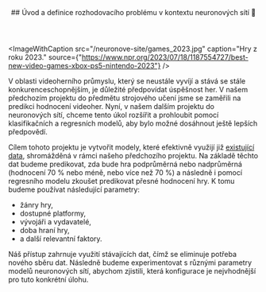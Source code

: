 
<article id="uvod">
  <header style={{marginBottom: "1rem"}}>
    ## Úvod a definice rozhodovacího problému v kontextu neuronových sítí 🎯
  </header>

<ImageWithCaption
  src="/neuronove-site/games_2023.jpg"
  caption="Hry z roku 2023."
  source={"https://www.npr.org/2023/07/18/1187554727/best-new-video-games-xbox-ps5-nintendo-2023"}
/>

V oblasti videoherního průmyslu, který se neustále vyvíjí a stává se stále konkurenceschopnějším, je důležité předpovídat úspěšnost her. V našem předchozím projektu do předmětu strojového učení jsme se zaměřili na predikci hodnocení videoher. Nyní, v našem dalším projektu do neuronových sítí, chceme tento úkol rozšířit a prohloubit pomocí klasifikačních a regresních modelů, aby bylo možné dosáhnout ještě lepších předpovědí.

Cílem tohoto projektu je vytvořit modely, které efektivně využijí již <a href="https://docs.google.com/spreadsheets/d/1eHCOAmhTf8sZE1kzPQRarFqV3i486Dusd5alaBc8cKU" target="_blank">existující data</a>, shromážděná v rámci našeho předchozího projektu. Na základě těchto dat budeme predikovat, zda bude hra podprůměrná nebo nadprůměrná (hodnocení 70 % nebo méně, nebo více než 70 %) a následně i pomocí regresního modelu zkoušet predikovat přesné hodnocení hry. K tomu budeme používat následující parametry:

- žánry hry,
- dostupné platformy,
- vývojáři a vydavatelé,
- doba hraní hry,
- a další relevantní faktory.

Náš přístup zahrnuje využití stávajících dat, čímž se eliminuje potřeba nového sběru dat. Následně budeme experimentovat s různými parametry modelů neuronových sítí, abychom zjistili, která konfigurace je nejvhodnější pro tuto konkrétní úlohu.

</article>
